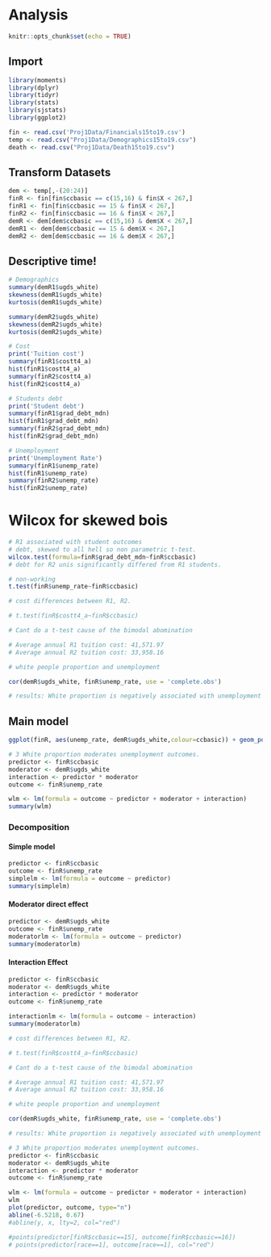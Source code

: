 # Analysis

```r
knitr::opts_chunk$set(echo = TRUE)
```

## Import
```r
library(moments)
library(dplyr)
library(tidyr)
library(stats)
library(sjstats)
library(ggplot2)
```

```r
fin <- read.csv('Proj1Data/Financials15to19.csv')
temp <- read.csv("Proj1Data/Demographics15to19.csv")
death <- read.csv("Proj1Data/Death15to19.csv")
```

## Transform Datasets
```r
dem <- temp[,-(20:24)]
finR <- fin[fin$ccbasic == c(15,16) & fin$X < 267,]
finR1 <- fin[fin$ccbasic == 15 & fin$X < 267,]
finR2 <- fin[fin$ccbasic == 16 & fin$X < 267,]
demR <- dem[dem$ccbasic == c(15,16) & dem$X < 267,]
demR1 <- dem[dem$ccbasic == 15 & dem$X < 267,]
demR2 <- dem[dem$ccbasic == 16 & dem$X < 267,]
```

## Descriptive time!
```r
# Demographics
summary(demR1$ugds_white)
skewness(demR1$ugds_white)
kurtosis(demR1$ugds_white)

summary(demR2$ugds_white)
skewness(demR2$ugds_white)
kurtosis(demR2$ugds_white)

# Cost
print('Tuition cost')
summary(finR1$costt4_a)
hist(finR1$costt4_a)
summary(finR2$costt4_a)
hist(finR2$costt4_a)

# Students debt
print('Student debt')
summary(finR1$grad_debt_mdn)
hist(finR1$grad_debt_mdn)
summary(finR2$grad_debt_mdn)
hist(finR2$grad_debt_mdn)

# Unemployment
print('Unemployment Rate')
summary(finR1$unemp_rate)
hist(finR1$unemp_rate)
summary(finR2$unemp_rate)
hist(finR2$unemp_rate)
```

# Wilcox for skewed bois
```r
# R1 associated with student outcomes
# debt, skewed to all hell so non parametric t-test.  
wilcox.test(formula=finR$grad_debt_mdn~finR$ccbasic)
# debt for R2 unis significantly differed from R1 students.

# non-working
t.test(finR$unemp_rate~finR$ccbasic)
```

```r
# cost differences between R1, R2.

# t.test(finR$costt4_a~finR$ccbasic)

# Cant do a t-test cause of the bimodal abomination

# Average annual R1 tuition cost: 41,571.97
# Average annual R2 tuition cost: 33,958.16
```

```r
# white people proportion and unemployment

cor(demR$ugds_white, finR$unemp_rate, use = 'complete.obs')

# results: White proportion is negatively associated with unemployment (r = -0.49)
```

## Main model
```r
ggplot(finR, aes(unemp_rate, demR$ugds_white,colour=ccbasic)) + geom_point() + geom_smooth(method = "lm")
```

```r
# 3 White proportion moderates unemployment outcomes. 
predictor <- finR$ccbasic
moderator <- demR$ugds_white
interaction <- predictor * moderator
outcome <- finR$unemp_rate

wlm <- lm(formula = outcome ~ predictor + moderator + interaction)
summary(wlm)
```

### Decomposition

#### Simple model
```r
predictor <- finR$ccbasic
outcome <- finR$unemp_rate
simplelm <- lm(formula = outcome ~ predictor)
summary(simplelm)
```

#### Moderator direct effect
```r
predictor <- demR$ugds_white
outcome <- finR$unemp_rate
moderatorlm <- lm(formula = outcome ~ predictor)
summary(moderatorlm)
```

#### Interaction Effect
```r
predictor <- finR$ccbasic
moderator <- demR$ugds_white
interaction <- predictor * moderator
outcome <- finR$unemp_rate

interactionlm <- lm(formula = outcome ~ interaction)
summary(moderatorlm)
```

```r
# cost differences between R1, R2.

# t.test(finR$costt4_a~finR$ccbasic)

# Cant do a t-test cause of the bimodal abomination

# Average annual R1 tuition cost: 41,571.97
# Average annual R2 tuition cost: 33,958.16
```

```r
# white people proportion and unemployment

cor(demR$ugds_white, finR$unemp_rate, use = 'complete.obs')

# results: White proportion is negatively associated with unemployment (r = -0.49)
```

```r
# 3 White proportion moderates unemployment outcomes. 
predictor <- finR$ccbasic
moderator <- demR$ugds_white
interaction <- predictor * moderator
outcome <- finR$unemp_rate

wlm <- lm(formula = outcome ~ predictor + moderator + interaction)
wlm
plot(predictor, outcome, type="n")
abline(-6.5218, 0.67)
#abline(y, x, lty=2, col="red")

#points(predictor[finR$ccbasic==15], outcome[finR$ccbasic==16])
# points(predictor[race==1], outcome[race==1], col="red")
```
